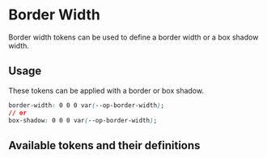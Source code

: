 
<Meta title="Tokens/Border/Border Width" />

# Border Width

Border width tokens can be used to define a border width or a box shadow width.

## Usage

These tokens can be applied with a border or box shadow.

```css
border-width: 0 0 0 var(--op-border-width);
// or
box-shadow: 0 0 0 var(--op-border-width);
```

## Available tokens and their definitions

<DesignTokenDocBlock categoryName="Border Width" viewType="card" />

